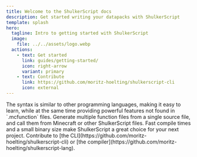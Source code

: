 ```yaml
---
title: Welcome to the ShulkerScript docs
description: Get started writing your datapacks with ShulkerScript
template: splash
hero:
  tagline: Intro to getting started with ShulkerScript
  image:
    file: ../../assets/logo.webp
  actions:
    - text: Get started
      link: guides/getting-started/
      icon: right-arrow
      variant: primary
    - text: Contribute
      link: https://github.com/moritz-hoelting/shulkerscript-cli
      icon: external
---
```




<CardGrid stagger>
	<Card title="Simple Syntax" icon="seti:html">
		The syntax is similar to other programming languages, making it easy to learn, 
		while at the same time providing powerful features not found in `.mcfunction` files.
	</Card>
	<Card title="Easy Functions" icon="add-document">
		Generate multiple function files from a single source file, and call them from Minecraft or other ShulkerScript files.
	</Card>
	<Card title="Written in Rust" icon="seti:rust">
		Fast compile times and a small binary size make ShulkerScript a great choice for your next project.
	</Card>
	<Card title="Contribute to this project" icon="github">
		Contribute to [the CLI](https://github.com/moritz-hoelting/shulkerscript-cli) or [the compiler](https://github.com/moritz-hoelting/shulkerscript-lang).
	</Card>
</CardGrid>


